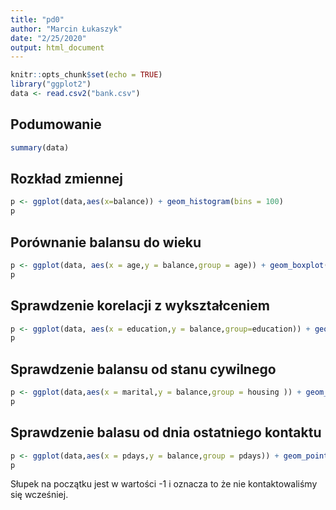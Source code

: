 ---
title: "pd0"
author: "Marcin Łukaszyk"
date: "2/25/2020"
output: html_document
---

```{r setup, include=FALSE}
knitr::opts_chunk$set(echo = TRUE)
library("ggplot2")
data <- read.csv2("bank.csv")
```

## Podumowanie

```{r , echo=FALSE}
summary(data)
```

## Rozkład zmiennej

```{r,echo=FALSE}
p <- ggplot(data,aes(x=balance)) + geom_histogram(bins = 100)
p
```

## Porównanie balansu do wieku


```{r pressure, echo=FALSE}
p <- ggplot(data, aes(x = age,y = balance,group = age)) + geom_boxplot()
p
```

## Sprawdzenie korelacji z wykształceniem

```{r, echo=FALSE}
p <- ggplot(data, aes(x = education,y = balance,group=education)) + geom_boxplot()
p
```

## Sprawdzenie balansu od stanu cywilnego

```{r,echo=FALSE}
p <- ggplot(data,aes(x = marital,y = balance,group = housing )) + geom_point()
p
```

## Sprawdzenie balasu od dnia ostatniego kontaktu

```{r,echo=FALSE}
p <- ggplot(data,aes(x = pdays,y = balance,group = pdays)) + geom_point()
p
```

Słupek na początku jest w wartości -1 i oznacza to że nie kontaktowaliśmy się wcześniej.



















